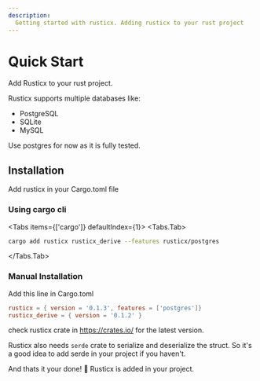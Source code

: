 ```yaml
---
description:
  Getting started with rusticx. Adding rusticx to your rust project
---
```



# Quick Start

Add Rusticx to your rust project.

Rusticx supports multiple databases like:
- PostgreSQL
- SQLite
- MySQL

<Callout type='info'>Use postgres for now as it is fully tested.</Callout>

## Installation

Add rusticx in your Cargo.toml file

### Using cargo cli
<Tabs items={['cargo']} defaultIndex={1}>
  <Tabs.Tab>
  ```sh frame=none
  cargo add rusticx rusticx_derive --features rusticx/postgres
  ```
  </Tabs.Tab>
</Tabs>

### Manual Installation

Add this line in Cargo.toml

```toml filename="Cargo.toml"
rusticx = { version = '0.1.3', features = ['postgres']}
rusticx_derive = { version = '0.1.2' }
```

<Callout type='info'>check rusticx crate in https://crates.io/ for the latest version.</Callout>

Rusticx also needs ```serde``` crate to serialize and deserialize the struct.
So it's a good idea to add serde in your project if you haven't.



And thats it your done! 🎉 Rusticx is added in your project.